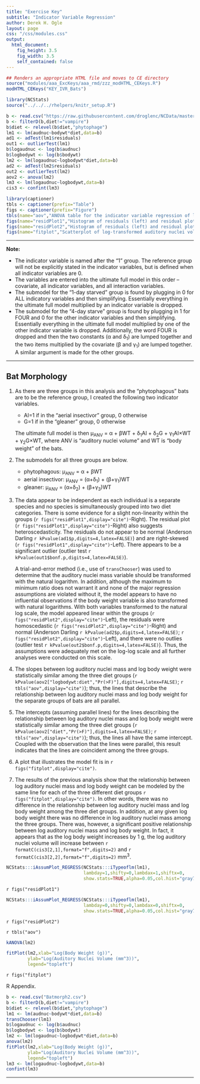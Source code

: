 ```yaml
---
title: "Exercise Key"
subtitle: "Indicator Variable Regression"
author: Derek H. Ogle
layout: page
css: "/css/modules.css"
output:
  html_document:
    fig_height: 3.5
    fig_width: 3.5
    self_contained: false
---
```


```r
## Renders an appropriate HTML file and moves to CE directory
source("modules/aaa_ExcKeys/aaa_rmd/zzz_modHTML_CEKeys.R")
modHTML_CEKeys("KEY_IVR_Bats")
```
```r
library(NCStats)
source("../../../rhelpers/knitr_setup.R")

b <- read.csv("https://raw.githubusercontent.com/droglenc/NCData/master/Batmorph2.csv")
b <- filterD(b,diet!="vampire")
b$diet <- relevel(b$diet,"phytophage")
lm1 <- lm(audnuc~bodywt*diet,data=b)
ad1 <- adTest(lm1$residuals)
out1 <- outlierTest(lm1)
b$logaudnuc <- log(b$audnuc)
b$logbodywt <- log(b$bodywt)
lm2 <- lm(logaudnuc~logbodywt*diet,data=b)
ad2 <- adTest(lm2$residuals)
out2 <- outlierTest(lm2)
aov2 <- anova(lm2)
lm3 <- lm(logaudnuc~logbodywt,data=b)
cis3 <- confint(lm3)

library(captioner)
tbls <- captioner(prefix="Table")
figs <- captioner(prefix="Figure")
tbls(name="aov","ANOVA table for the indicator variable regression of log-transformed auditory nuclei volume on log-transformed bat body weight for three different diet groups.")
figs(name="residPlot1","Histogram of residuals (left) and residual plot (right) for indicator variable regression of auditory nuclei volume on bat body weight for three different diet groups.")
figs(name="residPlot2","Histogram of residuals (left) and residual plot (right) for indicator variable regression of log-transformed auditory nuclei volume on log-transformed bat body weight for three different diet groups.")
figs(name="fitplot","Scatterplot of log-transformed auditory nuclei volume on log-transformed bat body weight for three different diet groups with best-fit lines.")

```

----

<div class="alert alert-warning">
<strong>Note:</strong> 
<ul>
  <li>The indicator variable is named after the "1" group. The reference group will not be explicitly stated in the indicator variables, but is defined when all indicator variables are 0.</li>
  <li>The variables are entered into the ultimate full model in this order -- covariate, all indicator variables, and all interaction variables.</li>
  <li>The submodel for the "1-day starved" group is found by plugging in 0 for ALL indicatory variables and then simplifying. Essentially everything in the ultimate full model multiplied by an indicator variable is dropped.</li>
  <li>The submodel for the "4-day starve" group is found by plugging in 1 for FOUR and 0 for the other indicator variables and then simplifying. Essentially everything in the ultimate full model multiplied by one of the other indicator variable is dropped. Additionally, the word FOUR is dropped and then the two constants (&alpha; and &delta;<sub>1</sub>) are lumped together and the two items multiplied by the covariate (&beta; and &gamma;<sub>1</sub>) are lumped together. A similar argument is made for the other groups.</li>
</ul>
</div>

----

## Bat Morphology

1. As there are three groups in this analysis and the "phytophagous" bats are to be the reference group, I created the following two indicator variables.
    * AI=1 if in the "aerial insectivor" group, 0 otherwise
    * G=1 if in the "gleaner" group, 0 otherwise
    
    The ultimate full model is then &mu;<sub>ANV</sub> = &alpha; + &beta;WT + &delta;<sub>1</sub>AI + &delta;<sub>2</sub>G + &gamma;<sub>1</sub>AI&times;WT + &gamma;<sub>2</sub>G&times;WT, where ANV is "auditory nuclei volume" and WT is "body weight" of the bats.
1. The submodels for all three groups are below.
    * phytophagous: &mu;<sub>ANV</sub> = &alpha; + &beta;WT
    * aerial insectivor: &mu;<sub>ANV</sub> = (&alpha;+&delta;<sub>1</sub>) + (&beta;+&gamma;<sub>1</sub>)WT
    * gleaner: &mu;<sub>ANV</sub> = (&alpha;+&delta;<sub>2</sub>) + (&beta;+&gamma;<sub>3</sub>)WT
1. The data appear to be independent as each individual is a separate species and no species is simultaneously grouped into two diet categories. There is some evidence for a slight non-linearity within the groups (`r figs("residPlot1",display="cite")`-Right). The residual plot (`r figs("residPlot1",display="cite")`-Right) also suggests heteroscedasticity. The residuals do not appear to be normal (Anderson Darling `r kPvalue(ad1$p,digits=4,latex=FALSE)`) and are right-skewed (`r figs("residPlot1",display="cite")`-Left). There appears to be a significant outlier (outlier test `r kPvalue(out1$bonf.p,digits=4,latex=FALSE)`).
    
    A trial-and-error method (i.e., use of `transChooser`) was used to determine that the auditory nuclei mass variable should be transformed with the natural logarithm. In addition, although the maximum to minimum ratio does not warrant it and none of the major regression assumptions are violated without it, the model appears to have no influential observations if the body weight variable is also transformed with natural logarithms. With both variables transformed to the natural log scale, the model appeared linear within the groups (`r figs("residPlot2",display="cite")`-Left), the residuals were homoscedastic (`r figs("residPlot2",display="cite")`-Right) and normal (Anderson Darling `r kPvalue(ad2$p,digits=4,latex=FALSE)`; `r figs("residPlot2",display="cite")`-Left), and there were no outlies (outlier test `r kPvalue(out2$bonf.p,digits=4,latex=FALSE)`). Thus, the assumptions were adequately met on the log-log scale and all further analyses were conducted on this scale.
    
1. The slopes between log auditory nuclei mass and log body weight were statistically similar among the three diet groups (`r kPvalue(aov2["logbodywt:diet","Pr(>F)"],digits=4,latex=FALSE)`; `r tbls("aov",display="cite")`); thus, the lines that describe the relationship between log auditory nuclei mass and log body weight for the separate groups of bats are all parallel.

1. The intercepts (assuming parallel lines) for the lines describing the relationship between log auditory nuclei mass and log body weight were statistically similar among the three diet groups (`r kPvalue(aov2["diet","Pr(>F)"],digits=4,latex=FALSE)`; `r tbls("aov",display="cite")`); thus, the lines all have the same intercept. Coupled with the observation that the lines were parallel, this result indicates that the lines are coincident among the three groups.

1. A plot that illustrates the model fit is in `r figs("fitplot",display="cite")`.

1. The results of the previous analysis show that the relationship between log auditory nuclei mass and log body weight can be modeled by the same line for each of the three different diet groups `r figs("fitplot",display="cite")`. In other words, there was no difference in the relationship between log auditory nuclei mass and log body weight among the three diet groups. In addition, at any given log body weight there was no difference in log auditory nuclei mass among the three groups. There was, however, a significant positive relationship between log auditory nuclei mass and log body weight. In fact, it appears that as the log body weight increases by 1 g, the log auditory nuclei volume will increase between `r formatC(cis3[2,1],format="f",digits=2)` and `r formatC(cis3[2,2],format="f",digits=2)` mm<sup>3</sup>.


```r
NCStats:::iAssumPlot_REGRESS(NCStats:::iTypeoflm(lm1),
                             lambday=1,shifty=0,lambdax=1,shiftx=0,
                             show.stats=TRUE,alpha=0.05,col.hist="gray70")
```

`r figs("residPlot1")`

```r
NCStats:::iAssumPlot_REGRESS(NCStats:::iTypeoflm(lm1),
                             lambday=0,shifty=0,lambdax=0,shiftx=0,
                             show.stats=TRUE,alpha=0.05,col.hist="gray70")
```

`r figs("residPlot2")`

`r tbls("aov")`

```r
kANOVA(lm2)
```

```r
fitPlot(lm2,xlab="Log(Body Weight (g))",
        ylab="Log(Auditory Nuclei Volume (mm^3))",
        legend="topleft")
```

`r figs("fitplot")`

R Appendix.
```r
b <- read.csv("Batmorph2.csv")
b <- filterD(b,diet!="vampire")
b$diet <- relevel(b$diet,"phytophage")
lm1 <- lm(audnuc~bodywt*diet,data=b)
transChooser(lm1)
b$logaudnuc <- log(b$audnuc)
b$logbodywt <- log(b$bodywt)
lm2 <- lm(logaudnuc~logbodywt*diet,data=b)
anova(lm2)
fitPlot(lm2,xlab="Log(Body Weight (g))",
        ylab="Log(Auditory Nuclei Volume (mm^3))",
        legend="topleft")
lm3 <- lm(logaudnuc~logbodywt,data=b)
confint(lm3)
```


----
